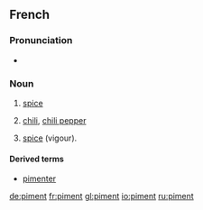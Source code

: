 ==French==

===Pronunciation===
{{IPA|/pi.mɑ̃/|lang=fr}}
*{{audio|Fr-piment.ogg|Audio}}

===Noun===
{{fr-noun|m}}

# {{italbrac|cooking}} [[spice]]
# [[chili]], [[chili pepper]]
# {{figurative}} [[spice]] (vigour).

====Derived terms====
*[[pimenter]]

[[de:piment]]
[[fr:piment]]
[[gl:piment]]
[[io:piment]]
[[ru:piment]]